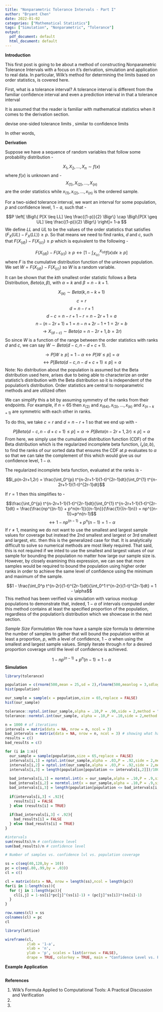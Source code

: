 ```yaml
---
title: "Nonparametric Tolerance Intervals - Part I"
author: "Bryant Chen"
date: 2022-01-02
categories: ["Mathematical Statistics"]
tags: ["Simulation", "Nonparametric", "Tolerance"]
output:
  pdf_document: default
  html_document: default
---
```


**Introduction**

This first post is going to be about a method of constructing Nonparametric Tolerance Intervals with a focus on it's derivation, simulation and application to real data. In particular, Wilk's method for determining the limits based on order statistics, is covered here. 

First, what is a tolerance interval? A tolerance interval is different from the familiar confidence interval and even a prediction interval in that a tolerance interval 


It is assumed that the reader is familiar with mathematical statistics when it comes to the derivation section.


devise one-sided tolerance limits
, similar to confidence limits


In other words,

**Derivation**

Suppose we have a sequence of random variables that follow some probability distribution - 

$$X_1,X_2,...,X_n \sim f(x)$$ where $f(x)$ is unknown and - 
$$X_{(1)},X_{(2)},...,X_{(n)}$$ are the order statistics while $x_{(1)},x_{(2)},...,x_{(n)}$ is the ordered sample.

For a two-sided tolerance interval, we want an interval for some population, $p$ and confidence level, $1-a$, such that - 

$$P \left[ \Bigl\{ P[X \leq LL] \leq \frac{(1-p)}{2} \Bigr\} \cap \Bigl\{P[X \geq UL] \leq \frac{(1-p)}{2} \Bigr\} \right]= 1-a $$
We define $LL$ and $UL$ to be the values of the order statistics that satisfies $(F_X(UL) - F_X(LL)) \geq p$. So that means we need to find ranks, $d$ and $c$, such that $F(X_{(d)}) - F(X_{(c)}) \geq p$ which is equivalent to the following - 

$$F(X_{(d)}) - F(X_{(c)}) \geq p \leftrightarrow \left[1 - \int_{X_{(c)}}^{X_{(d)}} f(x) dx \geq p \right]$$ where $F$ is the cumulative distribution function of the unknown population. We set $W = F(X_{(d)}) - F(X_{(c)})$ so $W$ is a random variable.

It can be shown that the $kth$ smallest order statistic follows a Beta Distribution, $Beta(\alpha,\beta)$, with $\alpha = k$ and $\beta = n - k + 1$.

$$X_{(k)} \sim Beta(k,n-k+1)$$
$$c = r$$
$$d = n-r+1$$
$$d-c = n - r+1-r = n-2r+1 = a$$
$$n-(n-2r+1)+1 = n-n+2r-1+1 = 2r = b$$
$$\rightarrow X_{(d-c)} \sim Beta(a = n-2r+1, b = 2r)$$
So since $W$ is a function of the range between the order statistics with ranks $d$ and $c$, we can say $W \sim Beta(d-c,n-d+c+1)$.

$$\rightarrow P[W \geq p] = 1-\alpha \leftrightarrow P[W \leq p] = \alpha$$
$$\leftrightarrow P[Beta(d - c,n-d + c +1) \leq p] = \alpha$$
Note: No distribution about the population is assumed but the Beta distribution used here, arises due to being able to characterize an order statistic's distribution with the Beta distribution so it is independent of the population's distribution. Order statistics are central to nonparametric methods and are utilized often



We can simplify this a bit by assuming symmetry of the ranks from their endpoints. For example, if $n = 65$ then $x_{(2)}$ and $x_{(64)},x_{(3)},...,x_{(k)}$ and $x_{(n-k+1)}$ are symmetric with each other in ranks.

To do this, we take $c = r$ and $d = n-r+1$ so that we end up with -

$$P[Beta(d-c,n-d+c+1) \leq p] = \alpha \rightarrow P[Beta(n-2r+1,2r) \leq p] = \alpha$$
From here, we simply use the cumulative distribution function (CDF) of the Beta distribution which is the regularized incomplete beta function, $I_x(a,b)$, to find the ranks of our sorted data that ensures the CDF at $p$ evaluates to $\alpha$ so that we can take the complement of this which would give us our confidence level, $1-\alpha$.

The regularized incomplete beta function, evaluated at the ranks is - 

$$I_p(n-2r+1,2r) = \frac{\int_0^{p} t^{n-2r+1-1}(1-t)^{2r-1}dt}{\int_0^{1} t^{n-2r+1-1}(1-t)^{2r-1}dt}$$

If $r = 1$ then this simplifies to - 

$$\frac{\int_0^{p} t^{n-2r+1-1}(1-t)^{2r-1}dt}{\int_0^{1} t^{n-2r+1-1}(1-t)^{2r-1}dt} = \frac{\frac{np^{(n-1)} + p^n(n-1)}{(n-1)n}}{\frac{1}{(n-1)n}} = np^{(n-1)}+p^n(n-1)$$
$$\leftrightarrow 1-np^{(n-1)} + p^n(n-1) = 1-\alpha$$
If $r \ne 1$, meaning we do not want to use the smallest and largest sample values for coverage but instead the 2nd smallest and largest or 3rd smallest and largest, etc. then this is the generalized case for that. It is analytically difficult to solve so numerical methods are most likely required. That said, this is not required if we inted to use the smallest and largest values of our sample for bounding the population no matter how large our sample size is. However, by closely examining this expression, we can see that more samples would be required to bound the population using higher order ranks in order to achieve the same level of confidence using the minimum and maximum of the sample.

$$1 - \frac{\int_0^p t^{n-2r}(1-t)^{2r-1}dt}{\int_0^1 t^{n-2r}(1-t)^{2r-1}dt} = 1 - \alpha$$
This method has been verified via simulation with various mockup populations to demonstrate that, indeed, $1-\alpha %$ of intervals computed under this method contains at least the specified proportion of the population, regardless of the population's distribution which we showcase in the next section.

*Sample Size Formulation*
We now have a sample size formula to determine the number of samples to gather that will bound the population within at least a proportion, $p$, with a level of confidence, $1-\alpha$ when using the smallest and largest sample values. Simply iterate through $n$ for a desired proportion coverage until the level of confidence is achieved.

$$1 - np^{(n-1)} + p^n(n-1) = 1 - \alpha$$
**Simulation**

```r
library(tolerance)

population = c(rnorm(500,mean = 25,sd = 2),rlnorm(500,meanlog = 3,sdlog = sqrt(.25))) # fake population
hist(population)

our_sample = sample(x = population,size = 65,replace = FALSE)
hist(our_sample)

tolerance::nptol.int(our_sample,alpha = .10,P = .90,side = 2,method = "WILKS")
tolerance::normtol.int(our_sample, alpha = .10,P = .10,side = 2,method = "HE")

n = 1000 # of iterations
intervals = matrix(data = NA, nrow = n, ncol = 3)
bad_intervals = matrix(data = NA, nrow = n, ncol = 3) # showing what happens if you assume the wrong distribution
results = c()
bad_results = c()

for (i in 1:n){
  our_sample = sample(population,size = 65,replace = FALSE)
  intervals[i,1] = nptol.int(our_sample,alpha = .03,P = .92,side = 2,method = "WILKS")[3]$'2-sided.lower'
  intervals[i,2] = nptol.int(our_sample,alpha = .03,P = .92,side = 2,method = "WILKS")[4]$'2-sided.upper'
  intervals[i,3] = length(population[population <= intervals[i,2]])/1000 - length(population[population <= intervals[i,1]])/1000
  
  bad_intervals[i,1] = normtol.int(x = our_sample,alpha = .10,P = .9,side = 2,method = "HE")$'2-sided.lower'
  bad_intervals[i,2] = normtol.int(x = our_sample,alpha = .10,P = .9,side = 2,method = "HE")$'2-sided.upper'
  bad_intervals[i,3] = length(population[population <= bad_intervals[i,2]])/1000 - length(population[population <= bad_intervals[i,1]])/1000
  
  if(intervals[i,3] < .92){
    results[i] = FALSE
  } else (results[i] = TRUE)
  
  if(bad_intervals[i,3] < .92){
    bad_results[i] = FALSE
  } else (bad_results[i] = TRUE)
}

#intervals
sum(results)/n # confidence level
sum(bad_results)/n # confidence level

# Number of samples vs. confidence lvl vs. population coverage

ss = c(seq(40,120,by = 10))
pc = c(seq(.80,.99,by = .03))
cl = c()

cl = matrix(data = NA, nrow = length(ss),ncol = length(pc))
for(i in 1:length(ss)){
  for (j in 1:length(pc)){
    cl[i,j] = 1-ss[i]*pc[j]^(ss[i]-1) + (pc[j]^ss[i])*(ss[i]-1)
  }
}

row.names(cl) = ss
colnames(cl) = pc
cl

library(lattice)

wireframe(cl,
          zlab = '1-a',
          xlab = 'n',
          ylab = 'p', scales = list(arrows = FALSE),
          drape = TRUE, colorkey = TRUE, main = "Confidence Level vs. Population Coverage vs. Sample Size")

```

**Example Application**

```r

```

**References**

1. Wilk's Formula Applied to Computational Tools: A Practical Discussion and Verification
2. 
3. 
